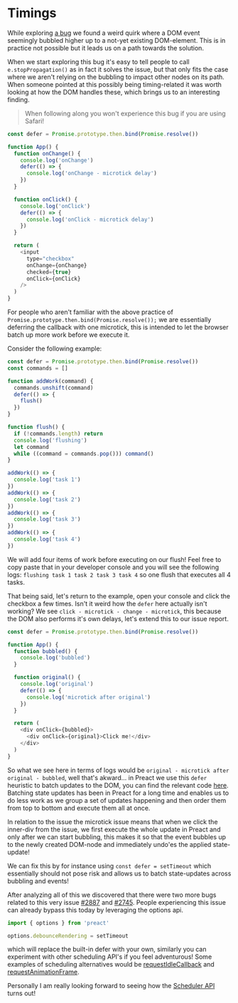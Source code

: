 

<CodeTheme />
<SEO
  title={documentProps.title}
  description={documentProps.description}
  keywords={documentProps.tags}
  image={documentProps.image}
/>

# Timings

While exploring [a bug](https://github.com/preactjs/preact/issues/3596) we found a weird quirk where a DOM event seemingly
bubbled higher up to a not-yet existing DOM-element. This is in practice not possible but it leads us on a path towards
the solution.

When we start exploring this bug it's easy to tell people to call `e.stopPropagation()` as in fact it solves the issue,
but that only fits the case where we aren't relying on the bubbling to impact other nodes on its path. When someone pointed
at this possibly being timing-related it was worth looking at how the DOM handles these, which brings us to an interesting finding.

> When following along you won't experience this bug if you are using Safari!

```js
const defer = Promise.prototype.then.bind(Promise.resolve())

function App() {
  function onChange() {
    console.log('onChange')
    defer(() => {
      console.log('onChange - microtick delay')
    })
  }

  function onClick() {
    console.log('onClick')
    defer(() => {
      console.log('onClick - microtick delay')
    })
  }

  return (
    <input
      type="checkbox"
      onChange={onChange}
      checked={true}
      onClick={onClick}
    />
  )
}
```

<Example />

For people who aren't familiar with the above practice of `Promise.prototype.then.bind(Promise.resolve());` we are essentially
deferring the callback with one microtick, this is intended to let the browser batch up more work before we execute it.

Consider the following example:

```js
const defer = Promise.prototype.then.bind(Promise.resolve())
const commands = []

function addWork(command) {
  commands.unshift(command)
  defer(() => {
    flush()
  })
}

function flush() {
  if (!commands.length) return
  console.log('flushing')
  let command
  while ((command = commands.pop())) command()
}

addWork(() => {
  console.log('task 1')
})
addWork(() => {
  console.log('task 2')
})
addWork(() => {
  console.log('task 3')
})
addWork(() => {
  console.log('task 4')
})
```

We will add four items of work before executing on our flush! Feel free to copy paste that in your developer console and you
will see the following logs: `flushing task 1 task 2 task 3 task 4` so one flush that executes all 4 tasks.

That being said, let's return to the example, open your console and click the checkbox a few times.
Isn't it weird how the `defer` here actually isn't working? We see `click - microtick - change - microtick`, this because the DOM
also performs it's own delays, let's extend this to our issue report.

```js
const defer = Promise.prototype.then.bind(Promise.resolve())

function App() {
  function bubbled() {
    console.log('bubbled')
  }

  function original() {
    console.log('original')
    defer(() => {
      console.log('microtick after original')
    })
  }

  return (
    <div onClick={bubbled}>
      <div onClick={original}>Click me!</div>
    </div>
  )
}
```

<Issue />

So what we see here in terms of logs would be `original - microtick after original - bubbled`, well that's akward... in
Preact we use this `defer` heuristic to batch updates to the DOM, you can find the relevant code [here](https://github.com/preactjs/preact/blob/10.9.0/src/component.js#L181).
Batching state updates has been in Preact for a long time and enables us to do less work as we group a set of updates happening and then order them from top to bottom and
execute them all at once.

In relation to the issue the microtick issue means that when we click the inner-div from the issue,
we first execute the whole update in Preact and only after we can start bubbling,
this makes it so that the event bubbles up to the newly created DOM-node and immediately undo'es the applied state-update!

We can fix this by for instance using `const defer = setTimeout` which essentially should not pose risk and allows us to batch state-updates
across bubbling and events!

After analyzing all of this we discovered that there were two more bugs related to this very issue [#2887](https://github.com/preactjs/preact/issues/2887)
and [#2745](https://github.com/preactjs/preact/issues/2745). People experiencing this issue can already bypass this today by leveraging the options api.

```js
import { options } from 'preact'

options.debounceRendering = setTimeout
```

which will replace the built-in defer with your own, similarly you can experiment with other scheduling API's if you feel adventurous!
Some examples of scheduling alternatives would be [requestIdleCallback](https://developer.mozilla.org/en-US/docs/Web/API/Window/requestIdleCallback)
and [requestAnimationFrame](https://developer.mozilla.org/en-US/docs/Web/API/Window/requestAnimationFrame).

Personally I am really looking forward to seeing how the [Scheduler API](https://www.w3.org/TR/task-scheduler/) turns out!
